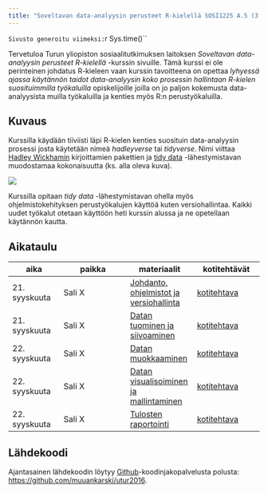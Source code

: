 ```yaml
---
title: "Soveltavan data-analyysin perusteet R-kielellä SOSI1225 A.5 (3 op)"
---
```


`Sivusto generoitu viimeksi: `r Sys.time()``

Tervetuloa Turun yliopiston sosiaalitutkimuksen laitoksen *Soveltavan data-analyysin perusteet R-kielellä* -kurssin sivuille. Tämä kurssi ei ole perinteinen johdatus R-kieleen vaan kurssin tavoitteena on opettaa *lyhyessä ajassa käytännön taidot data-analyysin koko prosessin hallintaan R-kielen suosituimmilla työkaluilla* opiskelijoille joilla on jo paljon kokemusta data-analyysista muilla työkaluilla ja kenties myös R:n perustyökaluilla.

## Kuvaus

Kurssilla käydään tiiviisti läpi R-kielen kenties suosituin data-analyysin prosessi josta käytetään nimeä  *hadleyverse* tai *tidyverse*. Nimi viittaa [Hadley Wickhamin](http://hadley.nz/)  kirjoittamien pakettien ja [tidy data](https://cran.r-project.org/web/packages/tidyr/vignettes/tidy-data.html) -lähestymistavan muodostamaa kokonaisuutta (ks. alla oleva kuva).

![](graphics/wickham_cycle.png)

Kurssilla opitaan *tidy data* -lähestymistavan ohella myös ohjelmistokehityksen perustyökalujen käyttöä kuten versiohallintaa. Kaikki uudet työkalut otetaan käyttöön heti kurssin alussa ja ne opetellaan käytännön kautta.

## Aikataulu

| aika | paikka | materiaalit | kotitehtävät |
| ---  | ----   | ----        | ----         |
| 21. syyskuuta | Sali X | [Johdanto, ohjelmistot ja versiohallinta](content_1_intro.html)          | [kotitehtava](content_1_intro.html#kotitehtava)       |
| 21. syyskuuta | Sali X | [Datan tuominen ja siivoaminen](content_2_import_tidy.html)              | [kotitehtava](content_2_import_tidy.html#kotitehtava)      |
| 22. syyskuuta | Sali X | [Datan muokkaaminen](content_3_transform.html)                           | [kotitehtava](content_3_transform.html#kotitehtava)   |
| 22. syyskuuta | Sali X | [Datan visualisoiminen ja mallintaminen](content_4_visualise_model.html) | [kotitehtava](content_4_visualise_model.html#kotitehtava)   |
| 22. syyskuuta | Sali X | [Tulosten raportointi](content_5_communicate.html)                       | [kotitehtava](content_5_communicate.html#kotitehtava) |

## Lähdekoodi

Ajantasainen lähdekoodin löytyy [Github](https://github.com/)-koodinjakopalvelusta polusta: <https://github.com/muuankarski/utur2016>.

